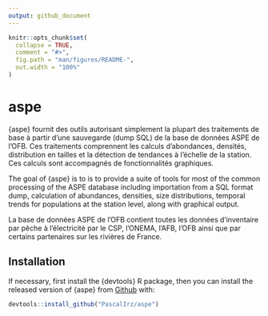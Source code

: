 ---
output: github_document
---

<!-- README.md is generated from README.Rmd. Please edit that file -->

```{r, include = FALSE}
knitr::opts_chunk$set(
  collapse = TRUE,
  comment = "#>",
  fig.path = "man/figures/README-",
  out.width = "100%"
)
```

# aspe

{aspe} fournit des outils autorisant simplement la plupart des traitements de base à partir d'une sauvegarde (dump SQL) de la base de données ASPE de l'OFB. Ces traitements comprennent les calculs d'abondances, densités, distribution en tailles et la détection de tendances à l'échelle de la station. Ces calculs sont accompagnés de fonctionnalités graphiques.

The goal of {aspe} is to is to provide a suite of tools for most of the common processing of the ASPE database including importation from a SQL format dump, calculation of abundances, densities, size distributions, temporal trends for populations at the station level, along with graphical output.

La base de données ASPE de l'OFB contient toutes les données d'inventaire par pêche à l'électricité par le CSP, l'ONEMA, l'AFB, l'OFB ainsi que par certains partenaires sur les rivières de France.



## Installation

If necessary, first install the {devtools} R package, then you can install the released version of {aspe} from [Github](https://github.com/PascalIrz/aspe) with:

``` r
devtools::install_github("PascalIrz/aspe")
```


